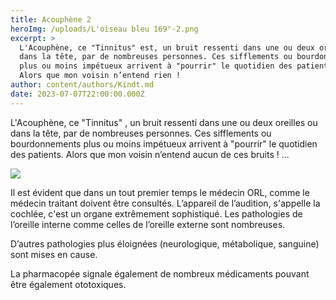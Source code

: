 ```yaml
---
title: Acouphène 2
heroImg: /uploads/L'oiseau bleu 169°-2.png
excerpt: >
  L'Acouphène, ce "Tinnitus" est, un bruit ressenti dans une ou deux oreilles ou
  dans la tête, par de nombreuses personnes. Ces sifflements ou bourdonnements
  plus ou moins impétueux arrivent à "pourrir" le quotidien des patients. .....
  Alors que mon voisin n’entend rien !
author: content/authors/Kindt.md
date: 2023-07-07T22:00:00.000Z
---
```


L'Acouphène, ce "Tinnitus" , un bruit ressenti dans une ou deux oreilles ou dans la tête, par de nombreuses personnes. Ces sifflements ou bourdonnements plus ou moins impétueux arrivent à "pourrir" le quotidien des patients. Alors que mon voisin n’entend aucun de ces bruits ! ...

![](</uploads/Onde sonore 1000100.png>)

Il est évident que dans un tout premier temps le médecin ORL, comme le médecin traitant doivent être consultés. L’appareil de l’audition, s'appelle la cochlée, c'est un organe extrêmement sophistiqué. Les pathologies de l’oreille interne comme celles de l’oreille externe sont nombreuses.

D’autres pathologies plus éloignées (neurologique, métabolique, sanguine) sont mises en cause.

La pharmacopée signale également de nombreux médicaments pouvant être également ototoxiques.

